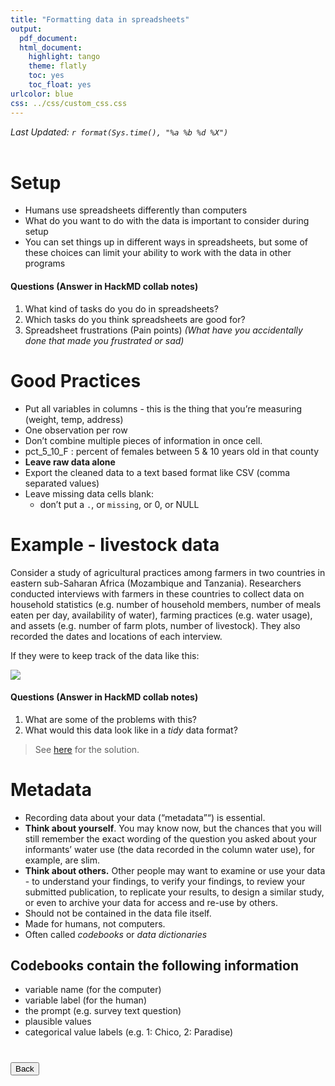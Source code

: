 ```yaml
---
title: "Formatting data in spreadsheets"
output:
  pdf_document: 
  html_document:
    highlight: tango
    theme: flatly
    toc: yes
    toc_float: yes
urlcolor: blue
css: ../css/custom_css.css
---
```


_Last Updated: `r format(Sys.time(), "%a %b %d %X")` _   
<br>


# Setup

* Humans use spreadsheets differently than computers
* What do you want to do with the data is important to consider during setup
* You can set things up in different ways in spreadsheets, but some of these choices can limit your ability to work with the data in other programs 



<div class="alert-info">
#### Questions (Answer in HackMD collab notes)

1. What kind of tasks do you do in spreadsheets?
2. Which tasks do you think spreadsheets are good for?
3. Spreadsheet frustrations (Pain points) _(What have you accidentally done that made you frustrated or sad)_

</div>




# Good Practices 

* Put all variables in columns - this is the thing that you're measuring (weight, temp, address)
* One observation per row
* Don't combine multiple pieces of information in once cell. 
* pct_5_10_F : percent of females between 5 & 10 years old in that county
* **Leave raw data alone**
* Export the cleaned data to a text based format like CSV (comma separated values)
* Leave missing data cells blank:
    *  don't put a `.`, or `missing`, or 0, or NULL



# Example - livestock data

Consider a study of agricultural practices among farmers in two countries in eastern sub-Saharan Africa (Mozambique and Tanzania). Researchers conducted interviews with farmers in these countries to collect data on household statistics (e.g. number of household members, number of meals eaten per day, availability of water), farming practices (e.g. water usage), and assets (e.g. number of farm plots, number of livestock). They also recorded the dates and locations of each interview.

If they were to keep track of the data like this:

![](images/multiple-info.png)


<div class="alert-warning">
#### Questions (Answer in HackMD collab notes)

1. What are some of the problems with this?
2. What would this data look like in a _tidy_ data format?

</div>


> See [here](https://datacarpentry.org/spreadsheets-socialsci/fig/multiple-info.png) for the solution. 

<!---
![](images/single-info.png)

--->


# Metadata 

* Recording data about your data ("metadata"") is essential. 
* **Think about yourself**. You may know now, but the chances that you will still remember the exact wording of the question you asked about your informants’ water use (the data recorded in the column water use), for example, are slim.
* **Think about others.** Other people may want to examine or use your data - to understand your findings, to verify your findings, to review your submitted publication, to replicate your results, to design a similar study, or even to archive your data for access and re-use by others.   
* Should not be contained in the data file itself. 
* Made for humans, not computers. 
* Often called _codebooks_ or _data dictionaries_ 


## Codebooks contain the following information

- variable name (for the computer)
- variable label (for the human)
- the prompt (e.g. survey text question)
- plausible values
- categorical value labels (e.g. 1: Chico, 2: Paradise)
    
    

[^dc]: Lesson adapted from https://datacarpentry.org/spreadsheets-socialsci/01-format-data/index.html 


# <a href="https://norcalbiostat.github.io/MATH615/"><button type="button">Back</button> </a>

